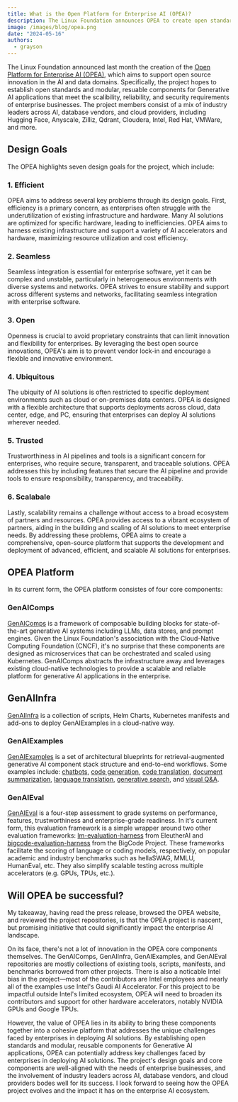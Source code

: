 ```yaml
---
title: What is the Open Platform for Enterprise AI (OPEA)?
description: The Linux Foundation announces OPEA to create open standards in Generative AI for the enterprise.
image: /images/blog/opea.png
date: "2024-05-16"
authors:
  - grayson
---
```


The Linux Foundation announced last month the creation of the [Open Platform for Enterprise AI (OPEA)](https://opea.dev), which aims to support open source innovation in the AI and data domains. Specifically, the project hopes to establish open standards and modular, resuable components for Generative AI applications that meet the scalibility, reliability, and security requirements of enterprise businesses. The project members consist of a mix of industry leaders across AI, database vendors, and cloud providers, including Hugging Face, Anyscale, Zilliz, Qdrant, Cloudera, Intel, Red Hat, VMWare, and more.

## Design Goals

The OPEA highlights seven design goals for the project, which include:

### 1. Efficient

OPEA aims to address several key problems through its design goals. First, efficiency is a primary concern, as enterprises often struggle with the underutilization of existing infrastructure and hardware. Many AI solutions are optimized for specific hardware, leading to inefficiencies. OPEA aims to harness existing infrastructure and support a variety of AI accelerators and hardware, maximizing resource utilization and cost efficiency.

### 2. Seamless

Seamless integration is essential for enterprise software, yet it can be complex and unstable, particularly in heterogeneous environments with diverse systems and networks. OPEA strives to ensure stability and support across different systems and networks, facilitating seamless integration with enterprise software.

### 3. Open

Openness is crucial to avoid proprietary constraints that can limit innovation and flexibility for enterprises. By leveraging the best open source innovations, OPEA's aim is to prevent vendor lock-in and encourage a flexible and innovative environment.

### 4. Ubiquitous

The ubiquity of AI solutions is often restricted to specific deployment environments such as cloud or on-premises data centers. OPEA is designed with a flexible architecture that supports deployments across cloud, data center, edge, and PC, ensuring that enterprises can deploy AI solutions wherever needed.

### 5. Trusted

Trustworthiness in AI pipelines and tools is a significant concern for enterprises, who require secure, transparent, and traceable solutions. OPEA addresses this by including features that secure the AI pipeline and provide tools to ensure responsibility, transparency, and traceability.

### 6. Scalabale

Lastly, scalability remains a challenge without access to a broad ecosystem of partners and resources. OPEA provides access to a vibrant ecosystem of partners, aiding in the building and scaling of AI solutions to meet enterprise needs. By addressing these problems, OPEA aims to create a comprehensive, open-source platform that supports the development and deployment of advanced, efficient, and scalable AI solutions for enterprises.

## OPEA Platform

In its current form, the OPEA platform consistes of four core components:  

### GenAIComps

[GenAIComps](https://github.com/opea-project/GenAIComps) is a framework of composable building blocks for state-of-the-art generative AI systems including LLMs, data stores, and prompt engines. Given the Linux Foundation's association with the Cloud-Native Computing Foundation (CNCF), it's no surprise that these components are designed as microservices that can be orchestrated and scaled using Kubernetes. GenAIComps abstracts the infrastructure away and leverages existing cloud-native technologies to provide a scalable and reliable platform for generative AI applications in the enterprise.

## GenAIInfra

[GenAIInfra](https://github.com/opea-project/GenAIInfra) is a collection of scripts, Helm Charts, Kubernetes manifests and add-ons to deploy GenAIExamples in a cloud-native way.

### GenAIExamples   

[GenAIExamples](https://github.com/opea-project/GenAIExamples) is a set of architectural blueprints for retrieval-augmented generative AI component stack structure and end-to-end workflows. Some examples include: [chatbots](https://github.com/opea-project/GenAIExamples/blob/main/ChatQnA/README.md), [code generation](https://github.com/opea-project/GenAIExamples/blob/main/CodeGen/README.md), [code translation](https://github.com/opea-project/GenAIExamples/blob/main/CodeTrans/README.md), [document summarization](https://github.com/opea-project/GenAIExamples/blob/main/DocSum/README.md), [language translation](https://github.com/opea-project/GenAIExamples/blob/main/Translation/README.md), [generative search](https://github.com/opea-project/GenAIExamples/blob/main/SearchQnA/README.md), and [visual Q&A](https://github.com/opea-project/GenAIExamples/blob/main/VisualQnA/README.md).

### GenAIEval

[GenAIEval](https://github.com/opea-project/GenAIEval) is a four-step assessment to grade systems on performance, features, trustworthiness and enterprise-grade readiness. In it's current form, this evaluation framework is a simple wrapper around two other evaluation frameworks: [lm-evaluation-harness](https://github.com/EleutherAI/lm-evaluation-harness/) from EleutherAI and [bigcode-evaluation-harness](https://github.com/bigcode-project/bigcode-evaluation-harness) from the BigCode Project. These frameworks facilitate the scoring of language or coding models, respectively, on popular academic and industry benchmarks such as hellaSWAG, MMLU, HumanEval, etc. They also simplify scalable testing across multiple accelerators (e.g. GPUs, TPUs, etc.).

## Will OPEA be successful?

My takeaway, having read the press release, browsed the OPEA website, and reviewed the project repositories, is that the OPEA project is nascent, but promising initiative that could significantly impact the enterprise AI landscape. 

On its face, there's not a lot of innovation in the OPEA core components themselves. The GenAIComps, GenAIInfra, GenAIExamples, and GenAIEval repositories are mostly collections of existing tools, scripts, manifests, and benchmarks borrowed from other projects. There is also a noticable Intel bias in the project—most of the contributors are Intel employees and nearly all of the examples use Intel's Gaudi AI Accelerator. For this project to be impactful outside Intel's limited ecosystem, OPEA will need to broaden its contributors and support for other hardware accelerators, notably NVIDIA GPUs and Google TPUs.

However, the value of OPEA lies in its ability to bring these components together into a cohesive platform that addresses the unique challenges faced by enterprises in deploying AI solutions. By establishing open standards and modular, reusable components for Generative AI applications, OPEA can potentially address key challenges faced by enterprises in deploying AI solutions. The project's design goals and core components are well-aligned with the needs of enterprise businesses, and the involvement of industry leaders across AI, database vendors, and cloud providers bodes well for its success. I look forward to seeing how the OPEA project evolves and the impact it has on the enterprise AI ecosystem. 


